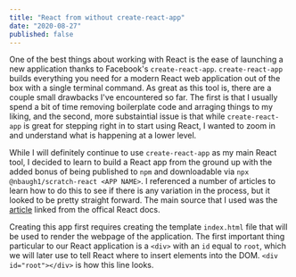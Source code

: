 ```yaml
---
title: "React from without create-react-app"
date: "2020-08-27"
published: false
---
```


One of the best things about working with React is the ease of launching a new application thanks to Facebook's `create-react-app`. `create-react-app` builds everything you need for a modern React web application out of the box with a single terminal command. As great as this tool is, there are a couple small drawbacks I've encountered so far. The first is that I usually spend a bit of time removing boilerplate code and arraging things to my liking, and the second, more substaintial issue is that while `create-react-app` is great for stepping right in to start using React, I wanted to zoom in and understand what is happening at a lower level. 

While I will definitely continue to use `create-react-app` as my main React tool, I decided to learn to build a React app from the ground up with the added bonus of being published to `npm` and downloadable via `npx @nbaugh1/scratch-react <APP NAME>`. I referenced a number of articles to learn how to do this to see if there is any variation in the process, but it looked to be pretty straight forward. The main source that I used was the <a href="https://blog.usejournal.com/creating-a-react-app-from-scratch-f3c693b84658">article</a> linked from the offical React docs. 

 Creating this app first requires creating the template `index.html` file that will be used to render the webpage of the application. The first important thing particular to our React application is a `<div>` with an `id` equal to `root`, which we will later use to tell React where to insert elements into the DOM. `<div id="root"></div>` is how this line looks. 
